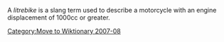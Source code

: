 [[Category:Move to Wiktionary 2007-08]]

A ''litrebike'' is a slang term used to describe a motorcycle with an engine displacement of 1000cc or greater.